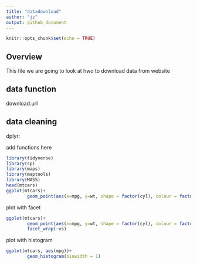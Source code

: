 ```yaml
---
title: "datadownload"
author: "jz"
output: github_document
---
```


```r
knitr::opts_chunk$set(echo = TRUE)
```

## Overview

This file we are going to look at hwo to download data from website

## data function

download.url

## data cleaning
dplyr:

add functions here

```r
library(tidyverse)
library(sp)
library(maps)
library(maptools)
library(MASS)
head(mtcars)
ggplot(mtcars)+
        geom_point(aes(x=mpg, y=wt, shape = factor(cyl), colour = factor(cyl)))
```
plot with facet
```r
ggplot(mtcars)+
        geom_point(aes(x=mpg, y=wt, shape = factor(cyl), colour = factor(cyl)))+
        facet_wrap(~vs)
```

plot with histogram
```r
ggplot(mtcars, aes(mpg))+
        geom_histogram(binwidth = 1)
```

